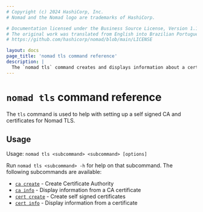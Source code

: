 ```yaml
---
# Copyright (c) 2024 HashiCorp, Inc.
# Nomad and the Nomad logo are trademarks of HashiCorp.

# Documentation licensed under the Business Source License, Version 1.1.
# The original work was translated from English into Brazilian Portuguese.
# https://github.com/hashicorp/nomad/blob/main/LICENSE

layout: docs
page_title: 'nomad tls command reference'
description: |
  The `nomad tls` command creates and displays information about a certificate authority and self-signed certificate for Nomad's Transport Security Layer (TLS).
---
```


# `nomad tls` command reference

The `tls` command is used to help with setting up a self signed CA and certificates for Nomad TLS.

## Usage

Usage: `nomad tls <subcommand> <subcommand> [options]`

Run `nomad tls <subcommand> -h` for help on that subcommand. The following
subcommands are available:

- [`ca create`][cacreate] - Create Certificate Authority
- [`ca info`][cainfo] - Display information from a CA certificate
- [`cert create`][certcreate] - Create self signed certificates
- [`cert info`][certinfo] - Display information from a certificate

[cacreate]: /nomad/docs/commands/tls/ca-create 'Create Certificate Authority'
[cainfo]: /nomad/docs/commands/tls/ca-info 'Display information from a CA certificate'
[certcreate]: /nomad/docs/commands/tls/cert-create 'Create self signed certificates'
[certinfo]: /nomad/docs/commands/tls/cert-info 'Display information from a certificate'
